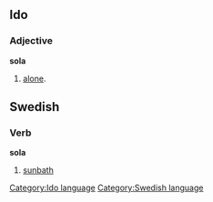 ==Ido==
===Adjective===
'''sola'''
# [[alone]].
==Swedish==
===Verb===
'''sola'''
#[[sunbath]]
[[Category:Ido language]]
[[Category:Swedish language]]